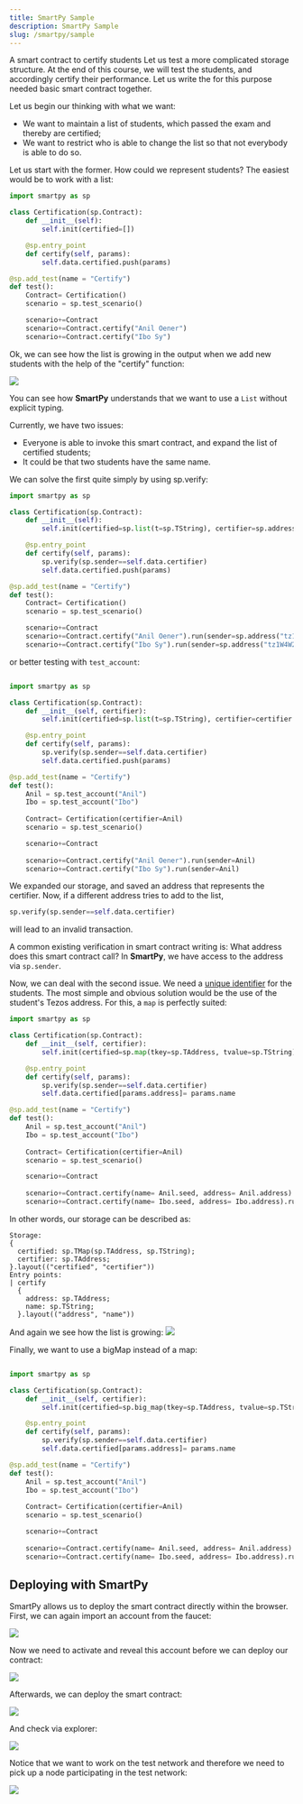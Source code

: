 ```yaml
---
title: SmartPy Sample
description: SmartPy Sample
slug: /smartpy/sample
---
```


A smart contract to certify students
Let us test a more complicated storage structure. At the end of this course, we will test the students, and accordingly certify their performance. Let us write the for this purpose needed basic smart contract together.

Let us begin our thinking with what we want:

- We want to maintain a list of students, which passed the exam and thereby are certified;
- We want to restrict who is able to change the list so that not everybody is able to do so.

Let us start with the former. How could we represent students? The easiest would be to work with a list:

```python
import smartpy as sp

class Certification(sp.Contract):
    def __init__(self):
        self.init(certified=[])

    @sp.entry_point
    def certify(self, params):
        self.data.certified.push(params)

@sp.add_test(name = "Certify")
def test():
    Contract= Certification()
    scenario = sp.test_scenario()

    scenario+=Contract
    scenario+=Contract.certify("Anil Oener")
    scenario+=Contract.certify("Ibo Sy")
```

Ok, we can see how the list is growing in the output when we add new students with the help of the "certify" function:

![](images/test1.png)

You can see how **SmartPy** understands that we want to use a `List` without explicit typing.

Currently, we have two issues:

- Everyone is able to invoke this smart contract, and expand the list of certified students;
- It could be that two students have the same name.

We can solve the first quite simply by using sp.verify:

```python
import smartpy as sp

class Certification(sp.Contract):
    def __init__(self):
        self.init(certified=sp.list(t=sp.TString), certifier=sp.address("tz1W4W2yFAHz7iGyQvFys4K7Df9mZL6cSKCp"))

    @sp.entry_point
    def certify(self, params):
        sp.verify(sp.sender==self.data.certifier)
        self.data.certified.push(params)

@sp.add_test(name = "Certify")
def test():
    Contract= Certification()
    scenario = sp.test_scenario()

    scenario+=Contract
    scenario+=Contract.certify("Anil Oener").run(sender=sp.address("tz1W4W2yFAHz7iGyQvFys4K7Df9mZL6cSKCp"))
    scenario+=Contract.certify("Ibo Sy").run(sender=sp.address("tz1W4W2yFAHz7iGyQvFys4K7Df9mZL6cSKCp"))
```

or better testing with `test_account`:

```python

import smartpy as sp

class Certification(sp.Contract):
    def __init__(self, certifier):
        self.init(certified=sp.list(t=sp.TString), certifier=certifier.address)

    @sp.entry_point
    def certify(self, params):
        sp.verify(sp.sender==self.data.certifier)
        self.data.certified.push(params)

@sp.add_test(name = "Certify")
def test():
    Anil = sp.test_account("Anil")
    Ibo = sp.test_account("Ibo")
    
    Contract= Certification(certifier=Anil)
    scenario = sp.test_scenario()

    scenario+=Contract
    
    scenario+=Contract.certify("Anil Oener").run(sender=Anil)
    scenario+=Contract.certify("Ibo Sy").run(sender=Anil)
```

We expanded our storage, and saved an address that represents the certifier. Now, if a different address tries to add to the list,

```python
sp.verify(sp.sender==self.data.certifier)
```

will lead to an invalid transaction.

A common existing verification in smart contract writing is: What address does this smart contract call? In **SmartPy**, we have access to the address via `sp.sender`.

Now, we can deal with the second issue. We need a [unique identifier](https://en.wikipedia.org/wiki/Unique_identifier) for the students. The most simple and obvious solution would be the use of the student's Tezos address. For this, a `map` is perfectly suited:

```python
import smartpy as sp

class Certification(sp.Contract):
    def __init__(self, certifier):
        self.init(certified=sp.map(tkey=sp.TAddress, tvalue=sp.TString), certifier=certifier.address)

    @sp.entry_point
    def certify(self, params):
        sp.verify(sp.sender==self.data.certifier)
        self.data.certified[params.address]= params.name

@sp.add_test(name = "Certify")
def test():
    Anil = sp.test_account("Anil")
    Ibo = sp.test_account("Ibo")
    
    Contract= Certification(certifier=Anil)
    scenario = sp.test_scenario()

    scenario+=Contract
    
    scenario+=Contract.certify(name= Anil.seed, address= Anil.address).run(sender=Anil)
    scenario+=Contract.certify(name= Ibo.seed, address= Ibo.address).run(sender=Anil)
```

In other words, our storage can be described as:

```
Storage:
{
  certified: sp.TMap(sp.TAddress, sp.TString);
  certifier: sp.TAddress;
}.layout(("certified", "certifier"))
Entry points:
| certify
  {
    address: sp.TAddress;
    name: sp.TString;
  }.layout(("address", "name"))
```

And again we see how the list is growing:
![](images/test2.png)

Finally, we want to use a bigMap instead of a map:

```python

import smartpy as sp

class Certification(sp.Contract):
    def __init__(self, certifier):
        self.init(certified=sp.big_map(tkey=sp.TAddress, tvalue=sp.TString), certifier=certifier.address)

    @sp.entry_point
    def certify(self, params):
        sp.verify(sp.sender==self.data.certifier)
        self.data.certified[params.address]= params.name

@sp.add_test(name = "Certify")
def test():
    Anil = sp.test_account("Anil")
    Ibo = sp.test_account("Ibo")
    
    Contract= Certification(certifier=Anil)
    scenario = sp.test_scenario()

    scenario+=Contract
    
    scenario+=Contract.certify(name= Anil.seed, address= Anil.address).run(sender=Anil)
    scenario+=Contract.certify(name= Ibo.seed, address= Ibo.address).run(sender=Anil)
```

## Deploying with SmartPy

SmartPy allows us to deploy the smart contract directly within the browser. First, we can again import an account from the faucet:

![](images/faucet.png)

Now we need to activate and reveal this account before we can deploy our contract:

![](images/activate.png)

Afterwards, we can deploy the smart contract:

![](images/origination_result.png)

And check via explorer:

![](images/explorer.png)

Notice that we want to work on the test network and therefore we need to pick up a node participating in the test network:

![](images/node_select.png)
